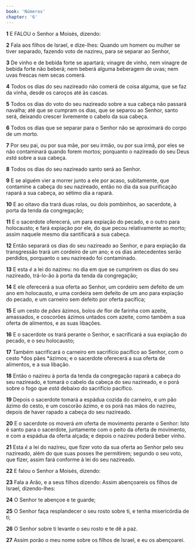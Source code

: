 ```yaml
---
book: 'Números'
chapter: '6'
---
```


**1** E FALOU o Senhor a Moisés, dizendo:

**2** Fala aos filhos de Israel, e dize-lhes: Quando um homem ou mulher se tiver separado, fazendo voto de nazireu, para se separar ao Senhor,

**3** De vinho e de bebida forte se apartará; vinagre de vinho, nem vinagre de bebida forte não beberá; nem beberá alguma beberagem de uvas; nem uvas frescas nem secas comerá.

**4** Todos os dias do seu nazireado não comerá de coisa alguma, que se faz da vinha, desde os caroços até às cascas.

**5** Todos os dias do voto do seu nazireado sobre a sua cabeça não passará navalha; até que se cumpram os dias, que se separou ao Senhor, santo será, deixando crescer livremente o cabelo da sua cabeça.

**6** Todos os dias que se separar para o Senhor não se aproximará do corpo de um morto.

**7** Por seu pai, ou por sua mãe, por seu irmão, ou por sua irmã, por eles se não contaminará quando forem mortos; porquanto o nazireado do seu Deus _está_ sobre a sua cabeça.

**8** Todos os dias do seu nazireado santo será ao Senhor.

**9** E se alguém vier a morrer junto a ele por acaso, subitamente, que contamine a cabeça do seu nazireado, então no dia da sua purificação rapará a sua cabeça, ao sétimo dia a rapará.

**10** E ao oitavo dia trará duas rolas, ou dois pombinhos, ao sacerdote, à porta da tenda da congregação;

**11** E o sacerdote oferecerá, um para expiação do pecado, e o outro para holocausto; e fará expiação por ele, do que pecou relativamente ao morto; assim naquele mesmo dia santificará a sua cabeça.

**12** Então separará os dias do seu nazireado ao Senhor, e para expiação da transgressão trará um cordeiro de um ano; e os dias antecedentes serão perdidos, porquanto o seu nazireado foi contaminado.

**13** E esta _é_ a lei do nazireu: no dia em que se cumprirem os dias do seu nazireado, trá-lo-ão à porta da tenda da congregação;

**14** E ele oferecerá a sua oferta ao Senhor, um cordeiro sem defeito de um ano em holocausto, e uma cordeira sem defeito de um ano para expiação do pecado, e um carneiro sem defeito por oferta pacífica;

**15** E um cesto de _pães_ ázimos, bolos _de_ flor de farinha com azeite, amassados, e coscorões ázimos untados com azeite, como também a sua oferta de alimentos, e as suas libações.

**16** E o sacerdote os trará perante o Senhor, e sacrificará a sua expiação do pecado, e o seu holocausto;

**17** Também sacrificará o carneiro em sacrifício pacífico ao Senhor, com o cesto *dos pães *ázimos; e o sacerdote oferecerá a sua oferta de alimentos, e a sua libação.

**18** Então o nazireu à porta da tenda da congregação rapará a cabeça do seu nazireado, e tomará o cabelo da cabeça do seu nazireado, e o porá sobre o fogo que _está_ debaixo do sacrifício pacífico.

**19** Depois o sacerdote tomará a espádua cozida do carneiro, e um pão ázimo do cesto, e um coscorão ázimo, e os porá nas mãos do nazireu, depois de haver rapado a cabeça do seu nazireado.

**20** E o sacerdote os moverá _em_ oferta de movimento perante o Senhor: Isto é santo para o sacerdote, juntamente com o peito da oferta de movimento, e com a espádua da oferta alçada; e depois o nazireu poderá beber vinho.

**21** Esta _é_ a lei do nazireu, que fizer voto da sua oferta ao Senhor pelo seu nazireado, além do que suas posses lhe permitirem; segundo o seu voto, que fizer, assim fará conforme à lei do seu nazireado.

**22** E falou o Senhor a Moisés, dizendo:

**23** Fala a Arão, e a seus filhos dizendo: Assim abençoareis os filhos de Israel, dizendo-lhes:

**24** O Senhor te abençoe e te guarde;

**25** O Senhor faça resplandecer o seu rosto sobre ti, e tenha misericórdia de ti;

**26** O Senhor sobre ti levante o seu rosto e te dê a paz.

**27** Assim porão o meu nome sobre os filhos de Israel, e eu os abençoarei.
